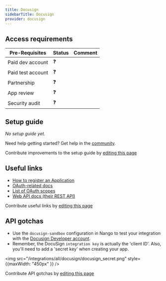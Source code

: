 ```yaml
---
title: Docusign
sidebarTitle: Docusign
provider: docusign
---
```




<Overview />
<PreBuiltTooling provider={providers[pageMetadata.provider]} />
<PreBuiltUseCases />

## Access requirements
| Pre-Requisites | Status | Comment|
| - | - | - |
| Paid dev account | ❓ |  |
| Paid test account | ❓ |  |
| Partnership | ❓ | |
| App review | ❓ |  |
| Security audit | ❓ | |


## Setup guide

_No setup guide yet._

<Tip>Need help getting started? Get help in the [community](https://nango.dev/slack).</Tip>

<Note>Contribute improvements to the setup guide by [editing this page](https://github.com/nangohq/nango/tree/master/docs-v2/integrations/all/docusign.mdx)</Note>


## Useful links

-   [How to register an Application](https://developers.docusign.com/platform/build-integration/)
-   [OAuth-related docs](https://developers.docusign.com/platform/auth/authcode)
-   [List of OAuth scopes](https://developers.docusign.com/platform/auth/reference/scopes)
-   [Web API docs (their REST API)](https://developers.docusign.com/docs)

<Note>Contribute useful links by [editing this page](https://github.com/nangohq/nango/tree/master/docs-v2/integrations/all/docusign.mdx)</Note>

## API gotchas

- Use the `docusign-sandbox` configuration in Nango to test your integration with the [Docusign Developer account](https://developers.docusign.com/platform/account/).
- Remember, the DocuSign `integration key` is actually the 'client ID'. Also, you'll need to add a 'secret key' when creating your app.

<img src="/integrations/all/docusign/docusign_secret.png" style={{maxWidth: "450px" }} />

<Note>Contribute API gotchas by [editing this page](https://github.com/nangohq/nango/tree/master/docs-v2/integrations/all/docusign.mdx)</Note>
